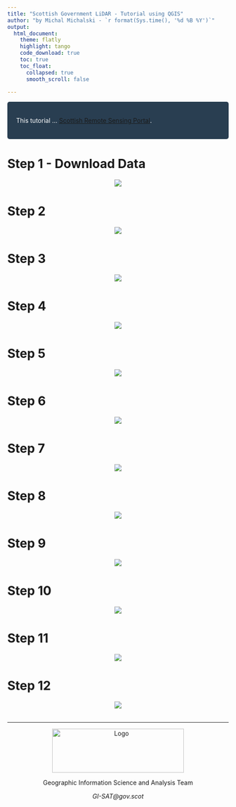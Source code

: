```yaml
---
title: "Scottish Government LiDAR - Tutorial using QGIS"
author: "by Michal Michalski - `r format(Sys.time(), '%d %B %Y')`"
output: 
  html_document:
    theme: flatly
    highlight: tango
    code_download: true
    toc: true
    toc_float: 
      collapsed: true
      smooth_scroll: false
  
---
```

<style>

div.blue { color: #FFFFFF ;background-color: #293e51; border-radius: 5px; padding: 20px; }

</style>

<div class = "blue">

This tutorial ... [Scottish Remote Sensing Portal](https://remotesensingdata.gov.scot/).

</div>

# Step 1 - Download Data

<center>
<img src="img/image_1.png">
</center>

# Step 2

<center>
<img src="img/image_2.png">
</center>

# Step 3

<center>
<img src="img/image_3.png">
</center>

# Step 4

<center>
<img src="img/image_4.png">
</center>

# Step 5

<center>
<img src="img/image_5.png">
</center>

# Step 6

<center>
<img src="img/image_6.png">
</center>

# Step 7

<center>
<img src="img/image_7.png">
</center>

# Step 8

<center>
<img src="img/image_8.png">
</center>

# Step 9

<center>
<img src="img/image_9.png">
</center>

# Step 10

<center>
<img src="img/image_10.png">
</center>

# Step 11

<center>
<img src="img/image_11.png">
</center>

# Step 12

<center>
<img src="img/image_12.png">
</center>

&nbsp;
<hr />
<center>
<img src="https://remotesensingdata.gov.scot/scotgovlogo.38a73f68.svg" alt = "Logo" width="300" height="100">
</center>
<p style="text-align: center;">Geographic Information Science and Analysis Team</p>
<p style="text-align: center;"><span><em>GI-SAT@gov.scot</em></span></p>
